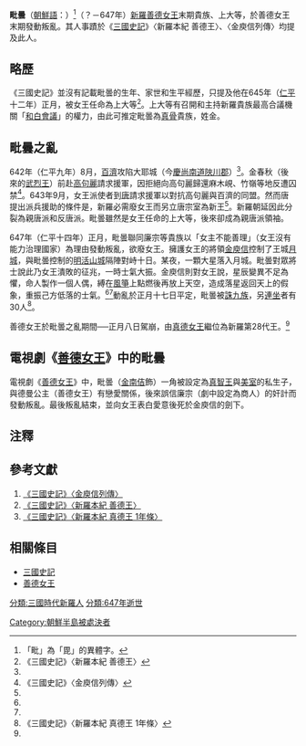 '''毗曇'''（[[朝鮮語|朝鮮語]]：{{lang|ko|'''비담'''}}）<ref>「毗」為「毘」的異體字。</ref>（？－647年）[[新羅|新羅]][[善德女王|善德女王]]末期貴族、上大等，於善德女王末期發動叛亂。其人事蹟於《[[三國史記|三國史記]]》〈新羅本紀 善德王〉、〈金庾信列傳〉均提及此人。

==略歷==
《三國史記》並沒有記載毗曇的生年、家世和生平經歷，只提及他在645年（[[仁平_(新羅)|仁平]]十二年）正月，被女王任命為上大等<ref name=Seondeok>《三國史記》〈新羅本紀 善德王〉</ref>。上大等有召開和主持新羅貴族最高合議機關「[[和白會議|和白會議]]」的權力，由此可推定毗曇為[[骨品制|真骨]]貴族，姓金。

==毗曇之亂==
642年（仁平九年）8月，[[百濟|百濟]]攻陷大耶城（今[[慶尚南道|慶尚南道]][[陜川郡|陜川郡]]）<ref name=Seondeok />。金春秋（後來的[[武烈王|武烈王]]）前赴[[高句麗|高句麗]]請求援軍，因拒絕向高句麗歸還麻木峴、竹嶺等地反遭囚禁<ref name=Kimyushin>《三國史記》〈金庾信列傳〉</ref>。643年9月，女王派使者到[[唐朝|唐]]請求援軍以對抗高句麗與百濟的同盟。然而唐提出派兵援助的條件是，新羅必需廢女王而另立唐宗室為新王<ref name=Seondeok />。新羅朝延因此分裂為親唐派和反唐派。毗曇雖然是女王任命的上大等，後來卻成為親唐派領袖。

647年（仁平十四年）正月，毗曇聯同廉宗等貴族以「女主不能善理」（女王沒有能力治理國家）為理由發動叛亂，欲廢女王。擁護女王的將領[[金庾信|金庾信]]控制了王城[[半月城|月城]]，與毗曇控制的[[明活山城|明活山城]]隔陣對峙十日。某夜，一顆大星落入月城。毗曇對眾將士說此乃女王潰敗的征兆，一時士氣大振。金庾信則對女王說，星辰變異不足為懼，命人製作一個人偶，縛在[[風箏|風箏]]上點燃後再放上天空，造成落星返回天上的假象，重振己方低落的士氣。<ref name=Seondeok /><ref name=Kimyushin  />動亂於正月十七日平定，毗曇被[[誅九族|誅九族]]，另[[連坐|連坐]]者有30人<ref name=Jindeok>《三國史記》〈新羅本紀 真德王 1年條〉</ref>。

善德女王於毗曇之亂期間──正月八日駕崩，由[[真德女王|真德女王]]繼位為新羅第28代王。<ref name=Jindeok />

==電視劇《[[善德女王_(韓國電視劇)|善德女王]]》中的毗曇==
電視劇《[[善德女王_(韓國電視劇)|善德女王]]》中，毗曇（[[金南佶|金南佶]]飾）一角被設定為[[真智王|真智王]]與[[美室|美室]]的私生子，與德曼公主（善德女王）有戀愛關係，後來誤信廉宗（劇中設定為商人）的奸計而發動叛亂。最後叛亂結束，並向女王表白愛意後死於金庾信的劍下。

==注釋==
<div class="references-small">
<references/>
</div>

==參考文獻==
#[https://web.archive.org/web/20110516151139/http://www.khaan.net/history/samkooksagi/sagi4150.htm 《三國史記》〈金庾信列傳〉]
#[https://web.archive.org/web/20110516151124/http://www.khaan.net/history/samkooksagi/sagi0506.htm 《三國史記》〈新羅本紀 善德王〉]
#[https://web.archive.org/web/20110516151124/http://www.khaan.net/history/samkooksagi/sagi0506.htm 《三國史記》〈新羅本紀 真德王 1年條〉]

==相關條目==
*[[三國史記|三國史記]]
*[[善德女王|善德女王]]

[[分類:三國時代新羅人|分類:三國時代新羅人]]
[[分類:647年逝世|分類:647年逝世]]
[[Category:朝鮮半島被處決者|Category:朝鮮半島被處決者]]